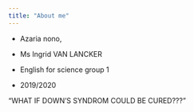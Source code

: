 ```yaml
---
title: "About me"
---
```




- Azaria nono, 

- Ms Ingrid VAN LANCKER 

- English for science group 1 

- 2019/2020 








 "WHAT IF DOWN'S SYNDROM COULD BE CURED???"
